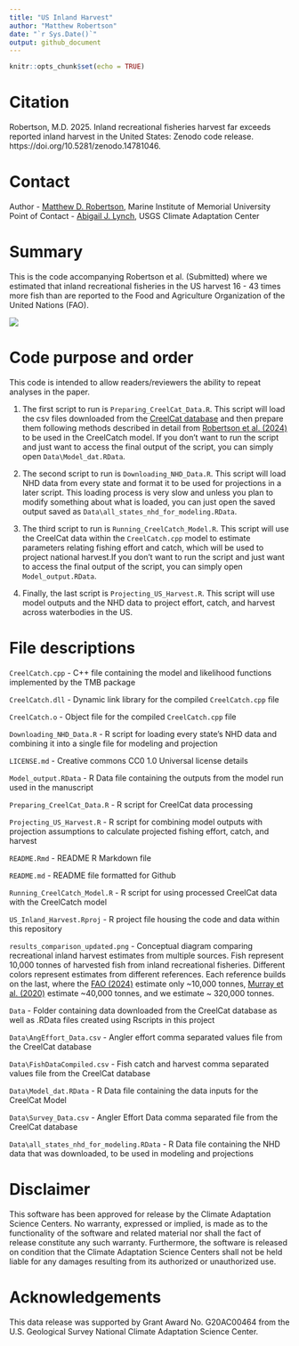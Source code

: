 ```yaml
---
title: "US Inland Harvest"
author: "Matthew Robertson"
date: "`r Sys.Date()`"
output: github_document
---
```


```r
knitr::opts_chunk$set(echo = TRUE)
```

# Citation

Robertson, M.D. 2025. Inland recreational fisheries harvest far exceeds reported inland harvest in the United States: Zenodo code release. https://doi.org/10.5281/zenodo.14781046.

# Contact

Author - [Matthew D. Robertson](matthew.robertson@mi.mun.ca), Marine Institute of Memorial University
Point of Contact - [Abigail J. Lynch](ajlynch@usgs.gov), USGS Climate Adaptation Center

# Summary

This is the code accompanying Robertson et al. (Submitted) where we estimated that inland recreational fisheries in the US harvest 16 - 43 times more fish than are reported to the Food and Agriculture Organization of the United Nations (FAO).

<img src="results_comparison_updated.png"/>

# Code purpose and order

This code is intended to allow readers/reviewers the ability to repeat analyses in the paper.

1. The first script to run is `Preparing_CreelCat_Data.R`. This script will load the csv files downloaded from the [CreelCat database](https://rconnect.usgs.gov/CreelCat/) and then prepare them following methods described in detail from [Robertson et al. (2024)](https://doi.org/10.1111/fme.12650) to be used in the CreelCatch model. If you don't want to run the script and just want to access the final output of the script, you can simply open `Data\Model_dat.RData`.

2. The second script to run is `Downloading_NHD_Data.R`. This script will load NHD data from every state and format it to be used for projections in a later script. This loading process is very slow and unless you plan to modify something about what is loaded, you can just open the saved output saved as `Data\all_states_nhd_for_modeling.RData`.

3. The third script to run is `Running_CreelCatch_Model.R`. This script will use the CreelCat data within the `CreelCatch.cpp` model to estimate parameters relating fishing effort and catch, which will be used to project national harvest.If you don't want to run the script and just want to access the final output of the script, you can simply open `Model_output.RData`.

4. Finally, the last script is `Projecting_US_Harvest.R`. This script will use model outputs and the NHD data to project effort, catch, and harvest across waterbodies in the US. 

# File descriptions

`CreelCatch.cpp` - C++ file containing the model and likelihood functions implemented by the TMB package

`CreelCatch.dll` - Dynamic link library for the compiled `CreelCatch.cpp` file

`CreelCatch.o` - Object file for the compiled `CreelCatch.cpp` file

`Downloading_NHD_Data.R` - R script for loading every state's NHD data and combining it into a single file for modeling and projection

`LICENSE.md` - Creative commons CC0 1.0 Universal license details

`Model_output.RData` - R Data file containing the outputs from the model run used in the manuscript

`Preparing_CreelCat_Data.R` - R script for CreelCat data processing

`Projecting_US_Harvest.R` - R script for combining model outputs with projection assumptions to calculate projected fishing effort, catch, and harvest

`README.Rmd` - README R Markdown file

`README.md` - README file formatted for Github

`Running_CreelCatch_Model.R` - R script for using processed CreelCat data with the CreelCatch model

`US_Inland_Harvest.Rproj` - R project file housing the code and data within this repository

`results_comparison_updated.png` - Conceptual diagram comparing recreational inland harvest estimates from multiple sources. Fish represent 10,000 tonnes of harvested fish from inland recreational fisheries. Different colors represent estimates from different references. Each reference builds on the last, where the [FAO (2024)](https://doi.org/10.4060/cd0683en) estimate only ~10,000 tonnes, [Murray et al. (2020)](https://doi.org/10.1002/fsh.10483) estimate ~40,000 tonnes, and we estimate ~ 320,000 tonnes.

`Data` - Folder containing data downloaded from the CreelCat database as well as .RData files created using Rscripts in this project

`Data\AngEffort_Data.csv` - Angler effort comma separated values file from the CreelCat database

`Data\FishDataCompiled.csv` - Fish catch and harvest comma separated values file from the CreelCat database

`Data\Model_dat.RData` - R Data file containing the data inputs for the CreelCat Model

`Data\Survey_Data.csv` - Angler Effort Data comma separated file from the CreelCat database

`Data\all_states_nhd_for_modeling.RData` - R Data file containing the NHD data that was downloaded, to be used in modeling and projections


# Disclaimer

This software has been approved for release by the Climate Adaptation Science Centers. No warranty, expressed or implied, is made as to the functionality of the software and related material nor shall the fact of release constitute any such warranty. Furthermore, the software is released on condition that the Climate Adaptation Science Centers shall not be held liable for any damages resulting from its authorized or unauthorized use.

# Acknowledgements 

This data release was supported by Grant Award No. G20AC00464 from the U.S. Geological Survey National Climate Adaptation Science Center.

